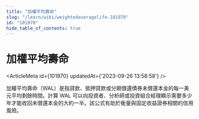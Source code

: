 ```yaml
---
title: "加權平均壽命"
slug: "/learn/wiki/weightedaveragelife-101970"
id: "101970"
hide_table_of_contents: true
---
```



# 加權平均壽命

<ArticleMeta id={101970} updatedAt={'2023-09-26 13:58:58'} />
<div className='border-solid border-b border-t-0 my-4 border-[var(--ifm-color-gray-300)]' />

加權平均壽命（WAL）是指貸款、抵押貸款或分期償還債券未償還本金的每一美元平均剩餘時間。計算 WAL 可以向投資者、分析師或投資組合經理顯示需要多少年才能收回未償還本金的大約一半。該公式有助於衡量與固定收益證券相關的信用風險。
